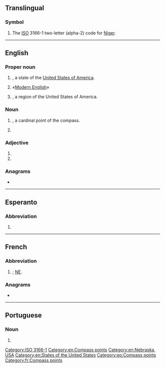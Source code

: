 {{also|Appendix:Variations of "ne"}}
==Translingual==

===Symbol===
{{head|mul|symbol}}

# The [[ISO]] 3166-1 two-letter (alpha-2) code for [[Niger]].

[[Category:ISO 3166-1]]

----

==English==

===Proper noun===
{{en-proper noun}}

# {{abbreviation of|Nebraska|lang=en|nodot=1}}, a state of the [[United States of America]].
# {{abbreviation of|New English|lang=en|nodot=1}} «[[Modern English]]»
# {{initialism of|New England|lang=en|nodot=1}}, a region of the United States of America.

===Noun===
{{en-noun|-}}

# {{initialism of|northeast|lang=en|nodot=1}}, a cardinal point of the compass.
# {{initialism of|norepinephrine|lang=en}}

===Adjective===
{{en-adj|-}}

# {{initialism of|northeastern|lang=en}}
# {{initialism of|[[not]] [[evaluated]]|lang=en}}

===Anagrams===
* {{anagrams|en|a=en|-en|EN|en|en-}}

[[Category:en:Compass points]]
[[Category:en:Nebraska, USA]]
[[Category:en:States of the United States]]

----

==Esperanto==

===Abbreviation===
{{head|eo|abbreviation}}
# {{abbreviation of|nordeosto||northeast|lang=eo}}

[[Category:eo:Compass points]]

----

==French==

===Abbreviation===
{{rfc-header|Abbreviation}}
{{head|fr|abbreviation}}

# {{abbreviation of|nord-est|lang=fr|nodot=1}}; [[#English|NE]].

===Anagrams===
* {{l|fr|en}}

[[Category:fr:Compass points]]

----

==Portuguese==

===Noun===
{{pt-noun|m|-}}

# {{abbreviation of|nordeste|lang=pt}}